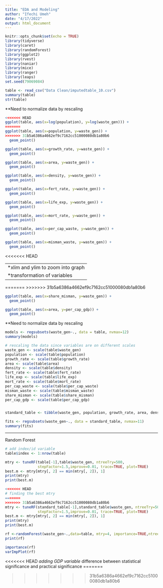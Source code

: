 ```yaml
---
title: "EDA and Modeling"
author: "Ifechi Umeh"
date: "4/17/2022"
output: html_document
---
```


```r
knitr::opts_chunk$set(echo = TRUE)
library(tidyverse)
library(caret)
library(randomForest)
library(ggplot2)
library(rvest)
library(naniar)
library(mice)
library(ranger)
library(leaps)
set.seed(79069084)
```


```r
table <- read_csv("Data Clean/imputedtable_10.csv")
summary(table)
str(table)
```


**Need to normalize data by rescaling

```r
<<<<<<< HEAD
ggplot(table, aes(x=log(population), y=log(waste_gen))) +
=======
ggplot(table, aes(x=population, y=waste_gen)) +
>>>>>>> 31b5a6386a4662ef9c7162cc51000080db1a80b6
  geom_point() 
```

```r
ggplot(table, aes(x=growth_rate, y=waste_gen)) +
  geom_point()
```

```r
ggplot(table, aes(x=area, y=waste_gen)) +
  geom_point()
```

```r
ggplot(table, aes(x=density, y=waste_gen)) +
  geom_point()
```

```r
ggplot(table, aes(x=fert_rate, y=waste_gen)) +
  geom_point()
```

```r
ggplot(table, aes(x=life_exp, y=waste_gen)) +
  geom_point()
```

```r
ggplot(table, aes(x=mort_rate, y=waste_gen)) +
  geom_point()
```

```r
ggplot(table, aes(x=per_cap_waste, y=waste_gen)) +
  geom_point()
```

```r
ggplot(table, aes(x=misman_waste, y=waste_gen)) +
  geom_point()
```

<<<<<<< HEAD

------------------------------------
*xlim and ylim to zoom into graph
*transformation of variables
-----------------------------------

=======
>>>>>>> 31b5a6386a4662ef9c7162cc51000080db1a80b6
```r
ggplot(table, aes(x=share_misman, y=waste_gen)) +
  geom_point()
```

```r
ggplot(table, aes(x=area, y=per_cap_gdp)) +
  geom_point()
```

**Need to normalize data by rescaling


```r
models <- regsubsets(waste_gen~., data = table, nvmax=12)
summary(models)
```


```r
# rescaling the data since variables are on different scales
waste_gen <- scale(table$waste_gen)
population <- scale(table$population)
growth_rate <- scale(table$growth_rate)
area <- scale(table$area)
density <- scale(table$density)
fert_rate <- scale(table$fert_rate)
life_exp <- scale(table$life_exp)
mort_rate <- scale(table$mort_rate)
per_cap_waste <- scale(table$per_cap_waste)
misman_waste <- scale(table$misman_waste)
share_misman <- scale(table$share_misman)
per_cap_gdp <- scale(table$per_cap_gdp)


standard_table <- tibble(waste_gen, population, growth_rate, area, density, fert_rate, life_exp, mort_rate, per_cap_waste, misman_waste, share_misman, per_cap_gdp)
```

```r
fits <- regsubsets(waste_gen~., data = standard_table, nvmax=11)
summary(fits)
```

-----------------------------------------
Random Forest

```r
# add index/id variable
table$index <- 1:nrow(table)
```

```r
mtry <- tuneRF(table[-1],table$waste_gen, ntreeTry=500,
               stepFactor=1.5,improve=0.01, trace=TRUE, plot=TRUE)
best.m <- mtry[mtry[, 2] == min(mtry[, 2]), 1]
print(mtry)
print(best.m)
```



```r
<<<<<<< HEAD
# finding the best mtry
=======
>>>>>>> 31b5a6386a4662ef9c7162cc51000080db1a80b6
mtry <- tuneRF(standard_table[-1],standard_table$waste_gen, ntreeTry=500,
               stepFactor=1.5,improve=0.01, trace=TRUE, plot=TRUE)
best.m <- mtry[mtry[, 2] == min(mtry[, 2]), 1]
print(mtry)
print(best.m)
```



```r
rf <-randomForest(waste_gen~.,data=table, mtry=4, importance=TRUE,ntree=500)  #best mtry=4
print(rf)
```


```r
importance(rf)
varImpPlot(rf)
```

<<<<<<< HEAD
*adding GDP variable
*difference between statistical significance and practical significance
=======


>>>>>>> 31b5a6386a4662ef9c7162cc51000080db1a80b6
